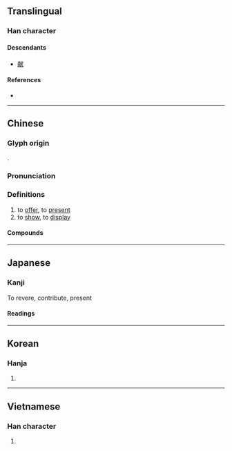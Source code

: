 {{also|献}}
{{character info/new}}
==Translingual==
{{ja-forms|[[献]]|[[献]]|獻}}

===Han character===
{{Han char|rn=94|rad=犬|as=16|sn=20|four=23234|canj=YBIK|ids=⿰鬳犬}}

====Descendants====
* [[献]]

====References====
* {{Han ref|kx=0721.090|dkj=20783|dj=1133.060|hdz=21376.090|uh=737B|ud=29563|bh=C46D|bd=50285}}

----

==Chinese==
{{zh-forms|s=献}}

===Glyph origin===
{{Han etym}}
{{Han compound|鬳|犬|ls=psc|c1=p|c2=s}}.

===Pronunciation===
{{zh-pron
|m=xiàn
|c=hin3
|h=gd=hian4
|mn=hiàn
|mn-t=hiang3/hiêng3
|mn-t_note=hiang3 - Shantou; hiêng3 - Shantou
|mc=y
|oc=y
|ma=y
|cat=v
}}

===Definitions===
{{zh-hanzi}}

# to [[offer]], to [[present]]
# to [[show]], to [[display]]

====Compounds====
{{zh-der|三獻|亞獻|供獻|借花獻佛|出謀獻策|分獻|初獻|呈獻|奉獻|奉獻物|奉獻箱|寧獻王|張獻忠|打勤獻趣|承歡獻媚|投獻|捐獻|文獻|文獻通考|晉獻公|曝獻|朝獻|林獻堂|河間獻王|漢獻帝|爭妍獻媚|獻俘|獻儀|獻功|獻勤|獻可替否|獻媚|獻寶|獻技|獻拙|獻捷|獻新|獻旗|獻曝|獻替可否|獻歲|獻殷勤|獻狀|獻疑|獻神|獻禮|獻策|獻臺|獻花|獻芹|獻茶|獻藝|獻計|獻詞|獻身|獻酬|獻醜|獻金|獻關|獻首|獻馘|王獻之|當場獻醜|祭獻|秦獻公|納土獻印|納獻|終獻|芹獻|貢獻|進獻|酌獻|野人獻曝|野人獻芹|陳獻章|飛觥獻斝|麻姑獻壽|黎獻}}

{{zh-cat|Elementary}}

----

==Japanese==
{{ja-kanji forms|献|獻}}

===Kanji===
{{ja-kanji|grade=|rs=犬16|shin=献}}


To revere, contribute, present
====Readings====
{{ja-readings
|on=けん, こん
|kun=たてまつ-る
}}

----

==Korean==

===Hanja===
{{ko-hanja|hangeul=[[헌]], [[사]]|eumhun=|rv=heon, sa|mr=hŏn, sa|y=hen, sa}}

# {{rfdef|ko|sort=犬16}}

----

==Vietnamese==

===Han character===
{{vi-hantu|[[hiến]]|rs=犬16}}

# {{rfdef|vi|sort=犬16}}